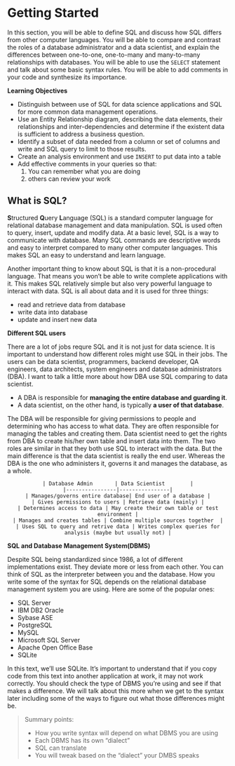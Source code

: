 # Getting Started

In this section, you will be able to define SQL and discuss how SQL differs from other computer languages. You will be able to compare and contrast the roles of a database administrator and a data scientist, and explain the differences between one-to-one, one-to-many and many-to-many relationships with databases. You will be able to use the `SELECT` statement and talk about some basic syntax rules. You will be able to add comments in your code and synthesize its importance.

**Learning Objectives**

- Distinguish between use of SQL for data science applications and SQL for more common data management operations.
- Use an Entity Relationship diagram, describing the data elements, their relationships and inter-dependencies and determine if the existent data is sufficient to address a business question. 
- Identify a subset of data needed from a column or set of columns and write and SQL query to limit to those results.
- Create an analysis environment and use `INSERT` to put data into a table
- Add effective comments in your queries so that:
    1. You can remember what you are doing
    2. others can review your work
  
## What is SQL?

**S**tructured **Q**uery **L**anguage (SQL) is a standard computer language for relational database management and data manipulation. SQL is used often to query, insert, update and modify data. At a basic level, SQL is a way to communicate with database. Many SQL commands are descriptive words and easy to interpret compared to many other computer languages. This makes SQL an easy to understand and learn language.

Another important thing to know about SQL is that it is a non-procedural language. That means you won't be able to write complete applications with it. This makes SQL relatively simple but also very powerful language to interact with data. SQL is all about data and it is used for three things:

- read and retrieve data from database
- write data into database
- update and insert new data

**Different SQL users**

There are a lot of jobs requre SQL and it is not just for data science. It is important to understand how different roles might use SQL in their jobs. The users can be data scientist, programmers, backend developer, QA engineers, data architects, system engineers and database administrators (DBA). I want to talk a little more about how DBA use SQL comparing to data scientist. 

- A DBA is responsible for **managing the entire database and guarding it**.
- A data scientist, on the other hand, is typically **a user of that database**. 

The DBA will be responsible for giving permissions to people and determining who has access to what data. They are often responsible for managing the tables and creating them. Data scientist need to get the rights from DBA to create his/her own table and insert data into them. The two roles are similar in that they both use SQL to interact with the data. But the main difference is that the data scientist is really the end user. Whereas the DBA is the one who administers it, governs it and manages the database, as a whole. 

<center>
```block
| Database Admin       | Data Scientist        |
|----------------|----------------|
| Manages/governs entire database| End user of a database |
| Gives permissions to users | Retrieve data (mainly) |
| Determines access to data | May create their own table or test environment |
| Manages and creates tables | Combine multiple sources together  |
| Uses SQL to query and retrive data | Writes complex queries for analysis (maybe but usually not) |
```
</center>

**SQL and Database Management System(DBMS)**

Despite SQL being standardized since 1986, a lot of different implementations exist. They deviate more or less from each other. You can think of SQL as the interpreter between you and the database. How you write some of the syntax for SQL depends on the relational database management system you are using. Here are some of the popular ones:

- SQL Server
- IBM DB2 Oracle
- Sybase ASE
- PostgreSQL
- MySQL
- Microsoft SQL Server
- Apache Open Office Base
- SQLite

In this text, we'll use SQLite. It's important to understand that if you copy code from this text into another application at work, it may not work correctly. You should check the type of DBMS you're using and see if that makes a difference. We will talk about this more when we get to the syntax later including some of the ways to figure out what those differences might be. 


> Summary points:   
> 
- How you write syntax will depend on what DBMS you are using
- Each DBMS has its own "dialect"
- SQL can translate
- You will tweak based on the "dialect" your DMBS speaks

